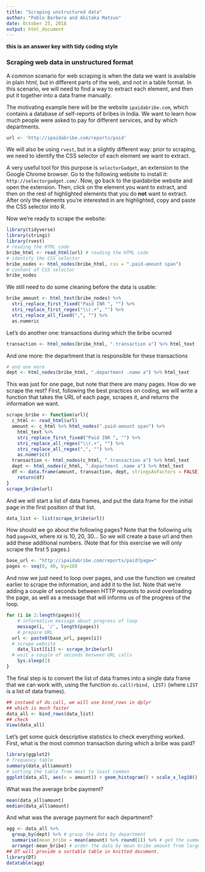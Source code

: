 ```yaml
---
title: "Scraping unstructured data"
author: "Pablo Barbera and Akitaka Matsuo"
date: October 25, 2018
output: html_document
---
```


**this is an answer key with tidy coding style**

### Scraping web data in unstructured format

A common scenario for web scraping is when the data we want is available in plain html, but in different parts of the web, and not in a table format. In this scenario, we will need to find a way to extract each element, and then put it together into a data frame manually.

The motivating example here will be the website `ipaidabribe.com`, which contains a database of self-reports of bribes in India. We want to learn how much people were asked to pay for different services, and by which departments.

```r
url <- 'http://ipaidabribe.com/reports/paid'
```

We will also be using `rvest`, but in a slightly different way: prior to scraping, we need to identify the CSS selector of each element we want to extract. 

A very useful tool for this purpose is `selectorGadget`, an extension to the Google Chrome browser. Go to the following website to install it: `http://selectorgadget.com/`. Now, go back to the ipaidabribe website and open the extension. Then, click on the element you want to extract, and then on the rest of highlighted elements that you do __not__ want to extract. After only the elements you're interested in are highlighted, copy and paste the CSS selector into R.

Now we're ready to scrape the website:

```r
library(tidyverse)
library(stringi)
library(rvest)
# reading the HTML code
bribe_html <- read_html(url) # reading the HTML code
# identify the CSS selector
bribe_nodes <- html_nodes(bribe_html, css = ".paid-amount span")
# content of CSS selector
bribe_nodes 
```

We still need to do some cleaning before the data is usable:

```r
bribe_amount <- html_text(bribe_nodes) %>%
  stri_replace_first_fixed("Paid INR ", "") %>%
  stri_replace_first_regex("\\r.+", "") %>%
  stri_replace_all_fixed(",", "") %>%
  as.numeric

```

Let's do another one: transactions during which the bribe ocurred
```r
transaction <- html_nodes(bribe_html, ".transaction a") %>% html_text 
```

And one more: the department that is responsible for these transactions
```r
# and one more
dept <- html_nodes(bribe_html, ".department .name a") %>% html_text 

```

This was just for one page, but note that there are many pages. How do we scrape the rest? First, following the best practices on coding, we will write a function that takes the URL of each page, scrapes it, and returns the information we want.

```r
scrape_bribe <- function(url){
  c_html <- read_html(url)
  amount <- c_html %>% html_nodes(".paid-amount span") %>%
    html_text %>% 
    stri_replace_first_fixed("Paid INR ", "") %>%
    stri_replace_all_regex("\\r.+", "") %>%
    stri_replace_all_regex(",", "") %>%
    as.numeric()
  transaction <- html_nodes(c_html, ".transaction a") %>% html_text 
  dept <- html_nodes(c_html, ".department .name a") %>% html_text 
  df <- data.frame(amount, transaction, dept, stringsAsFactors = FALSE)
	return(df)
}
scrape_bribe(url)
```

And we will start a list of data frames, and put the data frame for the initial page in the first position of that list.

```r
data_list <- list(scrape_bribe(url))
```

How should we go about the following pages? Note that the following urls had `page=XX`, where `XX` is 10, 20, 30... So we will create a base url and then add these additional numbers. (Note that for this exercise we will only scrape the first 5 pages.)

```r
base_url <- "http://ipaidabribe.com/reports/paid?page="
pages <- seq(0, 40, by=10)
```

And now we just need to loop over pages, and use the function we created earlier to scrape the information, and add it to the list. Note that we're adding a couple of seconds between HTTP requests to avoid overloading the page, as well as a message that will informs us of the progress of the loop.

```r
for (i in 2:length(pages)){
	# informative message about progress of loop
	message(i, '/', length(pages))
	# prepare URL
  url <- paste0(base_url, pages[i])
  # scrape website
	data_list[[i]] <- scrape_bribe(url)
  # wait a couple of seconds between URL calls
	Sys.sleep(2)
}
```

The final step is to convert the list of data frames into a single data frame that we can work with, using the function `do.call(rbind, LIST)` (where `LIST` is a list of data frames).

```r
## instaed of do.call, we will use bind_rows in dplyr
## which is much faster 
data_all <- bind_rows(data_list)
## check
View(data_all)
```

Let's get some quick descriptive statistics to check everything worked. First, what is the most common transaction during which a bribe was paid?

```r
library(ggplot2)
# frequency table
summary(data_all$amount)
# sorting the table from most to least common
ggplot(data_all, aes(x = amount)) + geom_histogram() + scale_x_log10()


```

What was the average bribe payment?

```r
mean(data_all$amount)
median(data_all$amount)

```

And what was the average payment for each department? 
```r
agg <- data_all %>%
  group_by(dept) %>% # group the data by department
  summarise(mean_bribe = mean(amount) %>% round(1)) %>% # get the summery statistics
  arrange(-mean_bribe) # order the data by mean bribe amount from largest to smallest
## DT will provide a sortable table in knitted document.
library(DT)
datatable(agg)
```




